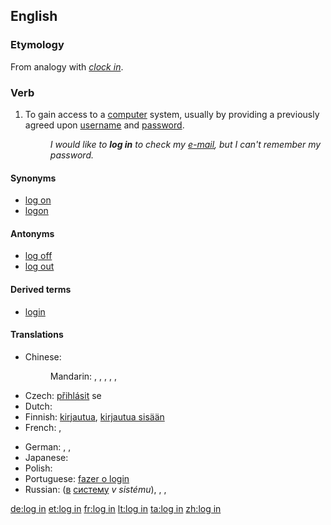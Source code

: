 {{also|login|lögin}}
==English==
{{wikipedia}}

===Etymology===
From analogy with ''[[clock in]]''.

===Verb===
{{en-verb|inf=to [[log]] [[in]]|logs in|logging in|logged in}}

# {{computing}} To gain access to a [[computer]] system, usually by providing a previously agreed upon [[username]] and [[password]].
#: ''I would like to '''log in''' to check my [[e-mail]], but I can't remember my password.''

====Synonyms====
* [[log on]]
* [[logon]]

====Antonyms====
* [[log off]]
* [[log out]]

====Derived terms====
* [[login]]

====Translations====
{{trans-top|gain access to a computer system}}
* Chinese:
*: Mandarin: {{t-|cmn|記入|sc=Hani|xs=Mandarin}},  {{t|cmn|记入|tr=jìrù|sc=Hani|xs=Mandarin}},  {{t|cmn|登錄|sc=Hani|xs=Mandarin}},  {{t|cmn|登录|tr=dēnglù|sc=Hani|xs=Mandarin}},  {{t|cmn|簽入|sc=Hani|xs=Mandarin}},  {{t|cmn|签入|tr=qiānrù|sc=Hani|xs=Mandarin}}
* Czech: [[přihlásit]] se
* Dutch: {{t+|nl|aanmelden}}
* Finnish: [[kirjautua]], [[kirjautua sisään]]
* French: {{t+|fr|identifier|alt=s'identifier}},  {{t+|fr|connecter|alt=se connecter}}
{{trans-mid}}
* German: {{t|de|anmelden|alt=sich anmelden}},  {{t|de|einloggen|alt=sich einloggen}},  {{t|de|einloggen}}
* Japanese: {{t|ja|ログイン|alt=ログインする|tr=roguin-surú|sc=Jpan}}
* Polish: {{t-|pl|zalogować się}}
* Portuguese: [[fazer o login]]
* Russian: {{t+|ru|войти|tr=vojtí|sc=Cyrl}} ([[в]] [[система|систему]] ''v sistému''),  {{t|ru|подсоединиться|tr=podsojedinít'sja|sc=Cyrl}},  {{t|ru|подключиться|tr=podključít'sja|sc=Cyrl}},  {{t|ru|зарегистрироваться|tr=zaregistrírovat'sja|sc=Cyrl}}
{{trans-bottom}}

[[de:log in]]
[[et:log in]]
[[fr:log in]]
[[lt:log in]]
[[ta:log in]]
[[zh:log in]]
